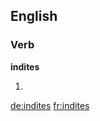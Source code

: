 ==English==

===Verb===
'''indites'''

# {{third-person singular of|[[indite]]}}

[[de:indites]]
[[fr:indites]]